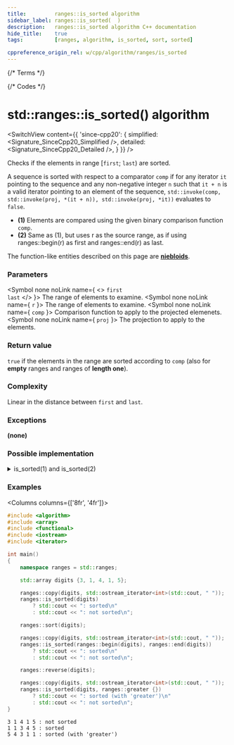```yaml
---
title:         ranges::is_sorted algorithm
sidebar_label: ranges::is_sorted(  )
description:   ranges::is_sorted algorithm C++ documentation
hide_title:    true
tags:          [ranges, algorithm, is_sorted, sort, sorted]

cppreference_origin_rel: w/cpp/algorithm/ranges/is_sorted
---
```



{/* Terms */}

{/* Codes */}


# std::ranges::is_sorted() algorithm

<SwitchView content={{
	'since-cpp20': {
		simplified:	<Signature_SinceCpp20_Simplified />,
		detailed:	<Signature_SinceCpp20_Detailed />,
	}
}} />

Checks if the elements in range [`first`; `last`) are sorted.

A sequence is sorted with respect to a comparator `comp` if for any iterator `it` pointing to the sequence
and any non-negative integer `n` such that `it + n` is a valid iterator pointing to an element of the sequence,
`std::invoke(comp, std::invoke(proj, *(it + n)), std::invoke(proj, *it))` evaluates to `false`.

- **(1)** Elements are compared using the given binary comparison function `comp`.
- **(2)** Same as (1), but uses r as the source range, as if using ranges::begin(r) as first and ranges::end(r) as last.

The function-like entities described on this page are [**niebloids**](/docs/std/algo/niebloids).

### Parameters

<SymbolTable>

  <Symbol none noLink name={ <> <code>first</code> <br/> <code>last</code> </> }>
    The range of elements to examine.
  </Symbol>
  <Symbol none noLink name={ <code>r</code> }>
    The range of elements to examine.
  </Symbol>
  <Symbol none noLink name={ <code>comp</code> }>
    Comparison function to apply to the projected elemenets.
  </Symbol>
  <Symbol none noLink name={ <code>proj</code> }>
    The projection to apply to the elements.
  </Symbol>

</SymbolTable>

### Return value

`true` if the elements in the range are sorted according to `comp` (also for **empty** ranges and ranges of **length one**).

### Complexity

Linear in the distance between `first` and `last`.

### Exceptions

**(none)**

### Possible implementation

<details>
<summary>is_sorted(1) and is_sorted(2)</summary>

```cpp
struct is_sorted_fn
{
    template<std::forward_iterator I, std::sentinel_for<I> S,
             class Proj = std::identity,
             std::indirect_strict_weak_order<std::projected<I, Proj>>
                 Comp = ranges::less>
    constexpr bool operator()(I first, S last, Comp comp = {}, Proj proj = {}) const
    {
        return ranges::is_sorted_until(first, last, comp, proj) == last;
    }

    template<ranges::forward_range R, class Proj = std::identity,
             std::indirect_strict_weak_order<
                 std::projected<ranges::iterator_t<R>, Proj>>
                     Comp = ranges::less>
    constexpr bool operator()(R&& r, Comp comp = {}, Proj proj = {}) const
    {
        return (*this)(ranges::begin(r), ranges::end(r), std::ref(comp), std::ref(proj));
    }
};

inline constexpr is_sorted_fn is_sorted;
```

</details>

### Examples

<Columns columns={['8fr', '4fr']}>
<div>

```cpp title='Main.cpp' showLineNumbers
#include <algorithm>
#include <array>
#include <functional>
#include <iostream>
#include <iterator>

int main()
{
    namespace ranges = std::ranges;

    std::array digits {3, 1, 4, 1, 5};

    ranges::copy(digits, std::ostream_iterator<int>(std::cout, " "));
    ranges::is_sorted(digits)
        ? std::cout << ": sorted\n"
        : std::cout << ": not sorted\n";

    ranges::sort(digits);

    ranges::copy(digits, std::ostream_iterator<int>(std::cout, " "));
    ranges::is_sorted(ranges::begin(digits), ranges::end(digits))
        ? std::cout << ": sorted\n"
        : std::cout << ": not sorted\n";

    ranges::reverse(digits);

    ranges::copy(digits, std::ostream_iterator<int>(std::cout, " "));
    ranges::is_sorted(digits, ranges::greater {})
        ? std::cout << ": sorted (with 'greater')\n"
        : std::cout << ": not sorted\n";
}
```

</div>
<div>

```plaintext title="Possible Output"
3 1 4 1 5 : not sorted
1 1 3 4 5 : sorted
5 4 3 1 1 : sorted (with 'greater')
```

</div>
</Columns>
